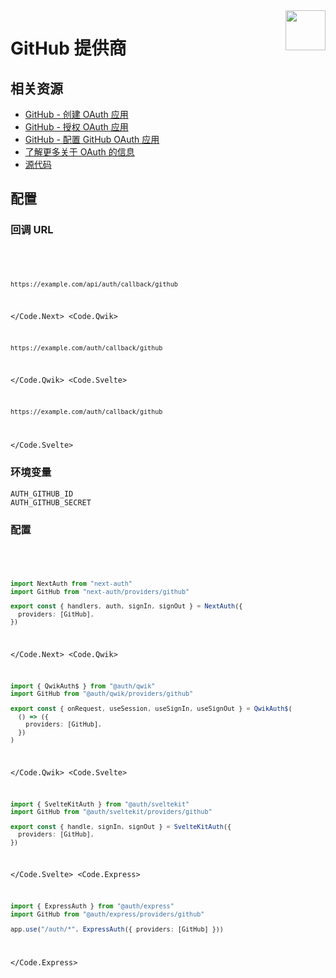 
<img align="right" src="/img/providers/github.svg" height="64" width="64" />

# GitHub 提供商

## 相关资源

- [GitHub - 创建 OAuth 应用](https://docs.github.com/en/developers/apps/building-oauth-apps/creating-an-oauth-app)
- [GitHub - 授权 OAuth 应用](https://docs.github.com/en/developers/apps/building-oauth-apps/authorizing-oauth-apps)
- [GitHub - 配置 GitHub OAuth 应用](https://github.com/settings/developers)
- [了解更多关于 OAuth 的信息](https://authjs.dev/concepts/oauth)
- [源代码](https://github.com/nextauthjs/next-auth/blob/main/packages/core/src/providers/github.ts)

## 配置

### 回调 URL

<Code>
  <Code.Next>

```bash
https://example.com/api/auth/callback/github
```

  </Code.Next>
  <Code.Qwik>

```bash
https://example.com/auth/callback/github
```

  </Code.Qwik>
  <Code.Svelte>

```bash
https://example.com/auth/callback/github
```

  </Code.Svelte>
</Code>

### 环境变量

```
AUTH_GITHUB_ID
AUTH_GITHUB_SECRET
```

### 配置

<Code>
  <Code.Next>

```ts filename="/auth.ts"
import NextAuth from "next-auth"
import GitHub from "next-auth/providers/github"

export const { handlers, auth, signIn, signOut } = NextAuth({
  providers: [GitHub],
})
```

  </Code.Next>
  <Code.Qwik>
  
```ts filename="/src/routes/plugin@auth.ts"
import { QwikAuth$ } from "@auth/qwik"
import GitHub from "@auth/qwik/providers/github"

export const { onRequest, useSession, useSignIn, useSignOut } = QwikAuth$(
  () => ({
    providers: [GitHub],
  })
)
```

  </Code.Qwik>
  <Code.Svelte>

```ts filename="/src/auth.ts"
import { SvelteKitAuth } from "@auth/sveltekit"
import GitHub from "@auth/sveltekit/providers/github"

export const { handle, signIn, signOut } = SvelteKitAuth({
  providers: [GitHub],
})
```

  </Code.Svelte>
  <Code.Express>

```ts filename="/src/app.ts"
import { ExpressAuth } from "@auth/express"
import GitHub from "@auth/express/providers/github"

app.use("/auth/*", ExpressAuth({ providers: [GitHub] }))
```

  </Code.Express>
</Code>
